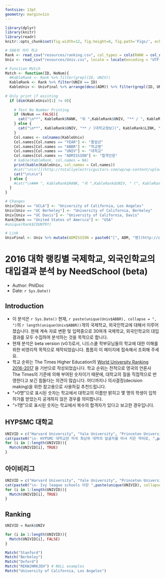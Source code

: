 ```yaml
---
fontsize: 13pt
geometry: margin=1in
---
```


```r
library(dplyr)
library(knitr)
library(readr)
knitr::opts_chunk$set(fig.width=12, fig.height=8, fig.path='Figs/', echo = FALSE, message = FALSE, results = "asis")

# 500위 까지 학교
Rank <- read_csv("resources/ranking.csv", col_types = cols(RANK = col_number()), locale = locale(encoding = "UTF-8")) %>% slice(1:500)
Univ <- read_csv("resources/Univ.csv", locale = locale(encoding = "UTF-8"))

# Function Match
Match <- function(ID, NoNum){
  #KableRank <- Rank %>% filter(grepl(ID, UNIV))
  KableRank <- Rank %>% filter(UNIV == ID)
  KableUniv <- UnivFinal %>% arrange(desc(ADM)) %>% filter(grepl(ID, UNIV)) %>% select(-NAVERID, -ADM, -NOTE)
  
# Only print if existing
  if (dim(KableUniv)[1] != 0){
    
    # Test No Number Printing
    if (NoNum == FALSE){
      cat("\n**", KableRank$RANK, "위 ",KableRank$UNIV, "** / ", KableRank$COUNTRY, " / [대학교정보](", KableRank$LINK, ") / [Google 검색](", paste0('http://www.google.com/search?q=', gsub(' ','+',KableRank$UNIV)), ")\n\n총 학생수: ", KableRank$Students, ", 학생-교수 비율: ", KableRank$SSRatio, ", 외국인 학생 수: ", KableRank$IntlStudent, ", 여:남 성비: ", KableRank$FMRatio,sep = "")
    } else {
      cat("\n**", KableRank$UNIV, "** / [대학교정보](", KableRank$LINK, ") / [Google 검색](", paste0('http://www.google.com/search?q=', gsub(' ','+',KableRank$UNIV)), ")\n\n총 학생수: ", KableRank$Students, ", 학생-교수 비율: ", KableRank$SSRatio, ", 외국인 학생 수: ", KableRank$IntlStudent, ", 여:남 성비: ", KableRank$FMRatio, sep = "")
    }
    Col.names <- colnames(KableUniv)
    Col.names[Col.names == "YEAR"] <- "졸업년" 
    Col.names[Col.names == "ABBR"] <- "학교명" 
    Col.names[Col.names == "UNIV"] <- "대학교" 
    Col.names[Col.names == "ADMISSION"] <- "합격인원" 
    # kable(KableRank, col.names = NA)
    print(kable(KableUniv, col.names = Col.names))
    #cat("\n\n![](http://totallyelectricguitars.com/wp/wp-content/uploads/2014/04/line-break.png)\n\n")
    cat("\n\n\n")
  } else {
    #cat("\n### ", KableRank$RANK, "위 ",KableRank$UNIV, " (", KableRank$COUNTRY, ")\n", sep = "")
  }
}

# Changes
Univ[Univ == "UCLA"] <- "University of California, Los Angeles"
Univ[Univ == "UC Berkeley"] <- "University of California, Berkeley"
Univ[Univ == "UC Davis"] <- "University of California, Davis"
Rank[Rank == "United States of America"] <- "USA"
#unique(Rank$COUNTRY)

# Link
UnivFinal <- Univ %>% mutate(ADMISSION = paste0("[", ADM, "명](http://cafe.naver.com/assarabia/", NAVERID,")"))

```

# 2016 대학 랭킹별 국제학교, 외국인학교의 대입결과 분석 by NeedSchool (beta)

- Author: PhilDoc
- Date: `r Sys.Date()`

## Introduction

- 이 분석은 `r Sys.Date()` 현재, `r paste(unique(Univ$ABBR), collapse = ", ")`의 `r length(unique(Univ$ABBR))`개의 국제학교, 외국인학교에 대해서 이루어 졌습니다. 현재 계속 자료 변환 및 입력중으로 30여개 국제학교, 외국인학교의 대입결과를 모두 수집하여 분석하는 것을 목적으로 합니다. 
- 현재 분석은 beta version (v0.1)로서, 니드스쿨 학부모님들의 학교에 대한 이해를 위한 비영리적 목적으로 제작되었습니다. 틈틈히 이 페이지에 접속해서 조회해 주세요.
- 학교 순위는 The Times Higher Education의 [World University Ranking 2016-2017](https://www.timeshighereducation.com/world-university-rankings/2017/world-ranking) 을 기반으로 작성되었습니다. 학교 순위는 전적으로 영국의 언론사 The Times의 기준에 의해 부여된 숫자이기 때문에, 대학교의 질을 직접적으로 반영한다고 보긴 힘들다는 의견이 많습니다. 어디까지나 의사결정(decision making)을 위한 참고용으로 사용하길 추천드립니다.
- ">0명"으로 표시된 숫자는 학교에서 대학교의 이름만 밝히고 몇 명의 학생이 입학허가를 받았는지 공개하지 않은 경우를 의미합니다.
- ">1명"으로 표시된 숫자는 학교에서 복수의 합격자가 있다고 보고한 경우입니다.

## HYPSMC 대학교
```r
UNIVID = c("Harvard University", "Yale University", "Princeton University", "Stanford University", "Massachusetts Institute of Technology", "California Institute of Technology")
cat(paste0("\n- HYPSMC 대학교란 미국 최상위 대학의 앞글자를 따서 지은 약어로, ",paste(unique(UNIVID), collapse = ", ")), "를 의미합니다.\n\n")
for (i in 1:length(UNIVID)){
  Match(UNIVID[i], TRUE)
}
```

## 아이비리그 
```r
UNIVID = c("Harvard University", "Yale University", "Princeton University", "Columbia University", "Dartmouth University", "University of Pennsylvania", "Brown University", "Cornell University")
cat(paste0("\n- Ivy league schools 이란 ",paste(unique(UNIVID), collapse = ", ")), " 학교를 지칭합니다.\n\n")
for (i in 1:length(UNIVID)){
  Match(UNIVID[i], TRUE)
}
```


## Ranking

```r

UNIVID = Rank$UNIV

for (i in 1:length(UNIVID)){
  Match(UNIVID[i], FALSE)
}

```

```r
Match("Stanford")
Match("Berkeley")
Match("Oxford")
Match("REKWJHRKJEH") # NULL examples
Match("University of California, Los Angeles")
```

